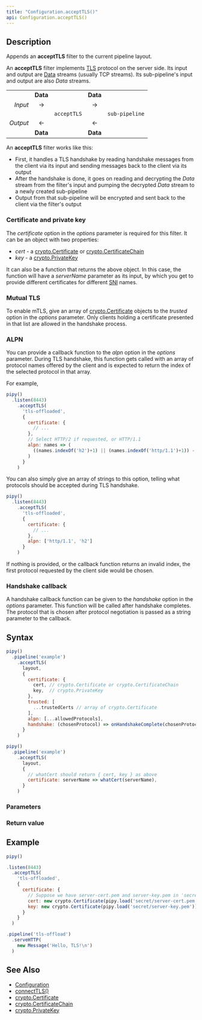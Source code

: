 ```yaml
---
title: "Configuration.acceptTLS()"
api: Configuration.acceptTLS()
---
```


## Description

Appends an **acceptTLS** filter to the current pipeline layout.

An **acceptTLS** filter implements [TLS](https://en.wikipedia.org/wiki/Transport_Layer_Security) protocol on the server side. Its input and output are [Data](/reference/api/Data) streams (usually TCP streams). Its sub-pipeline's input and output are also _Data_ streams.

|          |          |             |          |                |
|---------:|:--------:|:-----------:|:--------:|:--------------:|
|          | **Data** |             | **Data** |                |
| _Input_  | →        |             | →        |                |
|          |          | `acceptTLS` |          | `sub-pipeline` |
| _Output_ | ←        |             | ←        |                |
|          | **Data** |             | **Data** |                |

An **acceptTLS** filter works like this:

- First, it handles a TLS handshake by reading handshake messages from the client via its input and sending messages back to the client via its output
- After the handshake is done, it goes on reading and decrypting the _Data_ stream from the filter's input and pumping the decrypted _Data_ stream to a newly created sub-pipeline
- Output from that sub-pipeline will be encrypted and sent back to the client via the filter's output

### Certificate and private key

The _certificate_ option in the _options_ parameter is required for this filter. It can be an object with two properties:

- _cert_ - a [crypto.Certificate](/reference/api/crypto/Certificate) or [crypto.CertificateChain](/reference/api/crypto/CertificateChain)
- _key_ - a [crypto.PrivateKey](/reference/api/crypto/PrivateKey)

It can also be a function that returns the above object. In this case, the function will have a _serverName_ parameter as its input, by which you get to provide different certificates for different [SNI](https://en.wikipedia.org/wiki/Server_Name_Indication) names.

### Mutual TLS

To enable mTLS, give an array of [crypto.Certificate](/reference/api/crypto/Certificate) objects to the _trusted_ option in the _options_ parameter. Only clients holding a certificate presented in that list are allowed in the handshake process.

### ALPN

You can provide a callback function to the _alpn_ option in the _options_ parameter. During TLS handshake, this function gets called with an array of protocol names offered by the client and is expected to return the index of the selected protocol in that array.

For example,

``` js
pipy()
  .listen(8443)
    .acceptTLS(
      'tls-offloaded',
      {
        certificate: {
          // ...
        },
        // Select HTTP/2 if requested, or HTTP/1.1
        alpn: names => (
          ((names.indexOf('h2')+1) || (names.indexOf('http/1.1')+1)) - 1
        )
      }
    )
```

You can also simply give an array of strings to this option, telling what protocols should be accepted during TLS handshake.

``` js
pipy()
  .listen(8443)
    .acceptTLS(
      'tls-offloaded',
      {
        certificate: {
          // ...
        },
        alpn: ['http/1.1', 'h2']
      }
    )
```

If nothing is provided, or the callback function returns an invalid index, the first protocol requested by the client side would be chosen.

### Handshake callback

A handshake callback function can be given to the _handshake_ option in the _options_ parameter. This function will be called after handshake completes. The protocol that is chosen after protocol negotiation is passed as a string parameter to the callback.

## Syntax

``` js
pipy()
  .pipeline('example')
    .acceptTLS(
      layout,
      {
        certificate: {
          cert, // crypto.Certificate or crypto.CertificateChain
          key,  // crypto.PrivateKey
        },
        trusted: [
          ...trustedCerts // array of crypto.Certificate
        ],
        alpn: [...allowedProtocols],
        handshake: (chosenProtocol) => onHandshakeComplete(chosenProtocol),
      }
    )

pipy()
  .pipeline('example')
    .acceptTLS(
      layout,
      {
        // whatCert should return { cert, key } as above
        certificate: serverName => whatCert(serverName),
      }
    )
```

### Parameters

<Parameters/>

### Return value

<ReturnValue/>

## Example

``` js
pipy()

.listen(8443)
  .acceptTLS(
    'tls-offloaded',
    {
      certificate: {
        // Suppose we have server-cert.pem and server-key.pem in 'secret' folder
        cert: new crypto.Certificate(pipy.load('secret/server-cert.pem')),
        key: new crypto.Certificate(pipy.load('secret/server-key.pem')),
      }
    }
  )

.pipeline('tls-offload')
  .serveHTTP(
    new Message('Hello, TLS!\n')
  )
```

## See Also

* [Configuration](/reference/api/Configuration)
* [connectTLS()](/reference/api/Configuration/connectTLS)
* [crypto.Certificate](/reference/api/crypto/Certificate)
* [crypto.CertificateChain](/reference/api/crypto/CertificateChain)
* [crypto.PrivateKey](/reference/api/crypto/PrivateKey)
